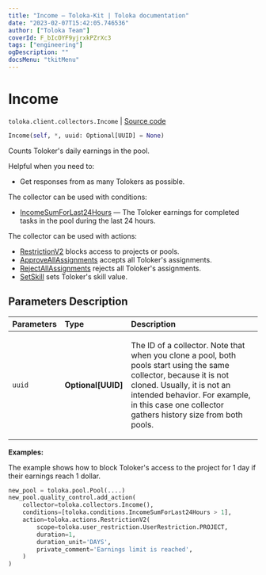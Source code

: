 ```yaml
---
title: "Income — Toloka-Kit | Toloka documentation"
date: "2023-02-07T15:42:05.746536"
author: ["Toloka Team"]
coverId: F_bIcOYF9yjrxkPZrXc3
tags: ["engineering"]
ogDescription: ""
docsMenu: "tkitMenu"
---
```


# Income
`toloka.client.collectors.Income` | [Source code](https://github.com/Toloka/toloka-kit/blob/v1.1.3/src/client/collectors.py#L363)

```python
Income(self, *, uuid: Optional[UUID] = None)
```

Counts Toloker's daily earnings in the pool.

Helpful when you need to:
- Get responses from as many Tolokers as possible.

The collector can be used with conditions:
* [IncomeSumForLast24Hours](/docs-new/toloka-kit/reference/toloka.client.conditions.IncomeSumForLast24Hours) — The Toloker earnings for completed tasks in the pool during the last 24 hours.

The collector can be used with actions:
* [RestrictionV2](/docs-new/toloka-kit/reference/toloka.client.actions.RestrictionV2) blocks access to projects or pools.
* [ApproveAllAssignments](/docs-new/toloka-kit/reference/toloka.client.actions.ApproveAllAssignments) accepts all Toloker's assignments.
* [RejectAllAssignments](/docs-new/toloka-kit/reference/toloka.client.actions.RejectAllAssignments) rejects all Toloker's assignments.
* [SetSkill](/docs-new/toloka-kit/reference/toloka.client.actions.SetSkill) sets Toloker's skill value.

## Parameters Description

| Parameters | Type | Description |
| :----------| :----| :-----------|
`uuid`|**Optional\[UUID\]**|<p>The ID of a collector. Note that when you clone a pool, both pools start using the same collector, because it is not cloned. Usually, it is not an intended behavior. For example, in this case one collector gathers history size from both pools.</p>

**Examples:**

The example shows how to block Toloker's access to the project for 1 day if their earnings reach 1 dollar.

```python
new_pool = toloka.pool.Pool(....)
new_pool.quality_control.add_action(
    collector=toloka.collectors.Income(),
    conditions=[toloka.conditions.IncomeSumForLast24Hours > 1],
    action=toloka.actions.RestrictionV2(
        scope=toloka.user_restriction.UserRestriction.PROJECT,
        duration=1,
        duration_unit='DAYS',
        private_comment='Earnings limit is reached',
    )
)
```
